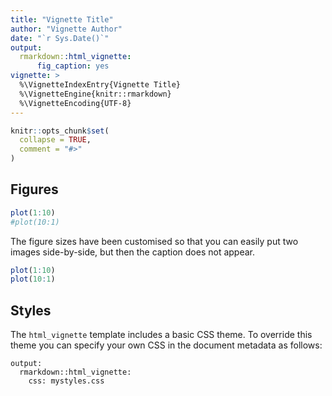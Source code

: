 ```yaml
---
title: "Vignette Title"
author: "Vignette Author"
date: "`r Sys.Date()`"
output:
  rmarkdown::html_vignette:
      fig_caption: yes
vignette: >
  %\VignetteIndexEntry{Vignette Title}
  %\VignetteEngine{knitr::rmarkdown}
  %\VignetteEncoding{UTF-8}
---
```


```r
knitr::opts_chunk$set(
  collapse = TRUE,
  comment = "#>"
)
```

## Figures

```r
plot(1:10)
#plot(10:1)
```

The figure sizes have been customised so that you can easily put two images side-by-side, but then the caption does not appear.

```r
plot(1:10)
plot(10:1)
```

## Styles

The `html_vignette` template includes a basic CSS theme. To override this theme you can specify your own CSS in the document metadata as follows:

    output: 
      rmarkdown::html_vignette:
        css: mystyles.css

